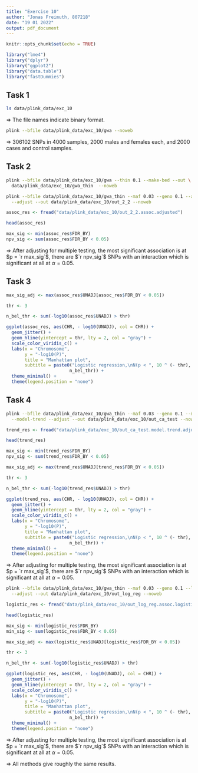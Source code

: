 ```yaml
---
title: "Exercise 10"
author: "Jonas Freimuth, 807218"
date: "19 01 2022"
output: pdf_document
---
```


```r
knitr::opts_chunk$set(echo = TRUE)

library("lme4")
library("dplyr")
library("ggplot2")
library("data.table")
library("fastDummies")
```

## Task 1

```bash
ls data/plink_data/exc_10
```

$\Rightarrow$ The file names indicate binary format.  

```bash
plink --bfile data/plink_data/exc_10/gwa --noweb
```

$\Rightarrow$ 306102 SNPs in 4000 samples, 2000 males and females each, and 
2000 cases and control samples.

## Task 2

```bash
plink --bfile data/plink_data/exc_10/gwa --thin 0.1 --make-bed --out \
  data/plink_data/exc_10/gwa_thin  --noweb
```

```bash
plink --bfile data/plink_data/exc_10/gwa_thin --maf 0.03 --geno 0.1 --assoc \
  --adjust --out data/plink_data/exc_10/out_2_2 --noweb
```

```r
assoc_res <- fread("data/plink_data/exc_10/out_2_2.assoc.adjusted")

head(assoc_res)

max_sig <- min(assoc_res$FDR_BY)
npv_sig <- sum(assoc_res$FDR_BY < 0.05)
```

$\Rightarrow$ After adjusting for multiple testing, the most significant 
association is at $p = `r max_sig`$, there are $`r npv_sig`$ SNPs with an 
interaction which is significant at all at $\alpha = 0.05$.

## Task 3

```r
max_sig_adj <- max(assoc_res$UNADJ[assoc_res$FDR_BY < 0.05])

thr <- 3

n_bel_thr <- sum(-log10(assoc_res$UNADJ) > thr)

ggplot(assoc_res, aes(CHR, - log10(UNADJ), col = CHR)) +
  geom_jitter() + 
  geom_hline(yintercept = thr, lty = 2, col = "gray") +
  scale_color_viridis_c() + 
  labs(x = "Chromosome",
       y = "-log10(P)",
       title = "Manhattan plot",
       subtitle = paste0("Logistic regression,\nN(p < ", 10 ^ (- thr), ") = ",
                        n_bel_thr)) +
  theme_minimal() +
  theme(legend.position = "none")

```

## Task 4

```bash
plink --bfile data/plink_data/exc_10/gwa_thin --maf 0.03 --geno 0.1 --model \
  --model-trend --adjust --out data/plink_data/exc_10/out_ca_test --noweb
```

```r
trend_res <- fread("data/plink_data/exc_10/out_ca_test.model.trend.adjusted")

head(trend_res)

max_sig <- min(trend_res$FDR_BY)
npv_sig <- sum(trend_res$FDR_BY < 0.05)

max_sig_adj <- max(trend_res$UNADJ[trend_res$FDR_BY < 0.05])

thr <- 3

n_bel_thr <- sum(-log10(trend_res$UNADJ) > thr)

ggplot(trend_res, aes(CHR, - log10(UNADJ), col = CHR)) +
  geom_jitter() + 
  geom_hline(yintercept = thr, lty = 2, col = "gray") +
  scale_color_viridis_c() + 
  labs(x = "Chromosome",
       y = "-log10(P)",
       title = "Manhattan plot",
       subtitle = paste0("Logistic regression,\nN(p < ", 10 ^ (- thr), ") = ",
                        n_bel_thr)) +
  theme_minimal() +
  theme(legend.position = "none")
```

$\Rightarrow$ After adjusting for multiple testing, the most significant 
association is at $p = `r max_sig`$, there are $`r npv_sig`$ SNPs with an 
interaction which is significant at all at $\alpha = 0.05$.

```bash
plink --bfile data/plink_data/exc_10/gwa_thin --maf 0.03 --geno 0.1 --logistic \
  --adjust --out data/plink_data/exc_10/out_log_reg --noweb
```

```r
logistic_res <- fread("data/plink_data/exc_10/out_log_reg.assoc.logistic.adjusted")

head(logistic_res)

max_sig <- min(logistic_res$FDR_BY)
min_sig <- sum(logistic_res$FDR_BY < 0.05)

max_sig_adj <- max(logistic_res$UNADJ[logistic_res$FDR_BY < 0.05])

thr <- 3

n_bel_thr <- sum(-log10(logistic_res$UNADJ) > thr)

ggplot(logistic_res, aes(CHR, - log10(UNADJ), col = CHR)) +
  geom_jitter() + 
  geom_hline(yintercept = thr, lty = 2, col = "gray") +
  scale_color_viridis_c() + 
  labs(x = "Chromosome",
       y = "-log10(P)",
       title = "Manhattan plot",
       subtitle = paste0("Logistic regression,\nN(p < ", 10 ^ (- thr), ") = ",
                        n_bel_thr)) +
  theme_minimal() +
  theme(legend.position = "none")

```

$\Rightarrow$ After adjusting for multiple testing, the most significant 
association is at $p = `r max_sig`$, there are $`r npv_sig`$ SNPs with an 
interaction which is significant at all at $\alpha = 0.05$.


$\Rightarrow$ All methods give roughly the same results.

